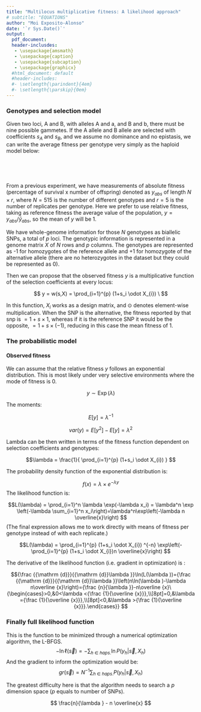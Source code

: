```yaml
---
title: "Multilocus multiplicative fitness: A likelihood approach"
# subtitle: "EQUATIONS"
author: "Moi Exposito-Alonso"
date: '`r Sys.Date()`'
output:
  pdf_document:
  header-inclusdes:
   - \usepackage{amsmath}
   - \usepackage{caption}
   - \usepackage{subcaption}
   - \usepackage{graphicx}
  #html_document: default
  #header-includes:
  #- \setlength{\parindent}{4em}
  #- \setlength{\parskip}{0em}
---
```


<!-- https://en.wikipedia.org/wiki/Normal_distribution -->

<!-- https://en.wikipedia.org/wiki/Gamma_distribution -->

<!-- https://onlinecourses.science.psu.edu/stat414/node/191 -->

<!-- https://www.statlect.com/fundamentals-of-statistics/normal-distribution-maximum-likelihood -->

<!-- 
COMMENTS

Use BFGS 
Maybe visit GUSFIELD in Davis

A poisson or overdispersion likelihood
-->

<!-- *********************************************************************** -->
### Genotypes and selection model 

Given two loci, A and B, with alleles A and a, and B and b, there must be nine possible gammetes. If the A allele and B allele are selected with coefficients $s_{A}$ and $s_{B}$, and we assume no dominance and no epistasis, we can write the average fitness per genotype very simply as the haploid model below:

\
\begin{center}
\begin{tabular}{ c | c  c}
     &       B            &     b       \\
  \hline
  A & $(1+s_A)(1+s_B) $&$ (1+s_{A}) (1-s_{B})  $\\
  a & $(1- s_{A})(1+ s_{B})$&$ (1-s_A)(1-s_B)          $
\end{tabular}
\end{center}
\

<!-- \ -->
<!-- \begin{center} -->
<!-- \begin{tabular}{ c | c  c} -->
<!--      &       B            &     b       \\  -->
<!--   \hline -->
<!--   A & $(1+s_A)(1+s_B) \times \epsilon $&$ (1+s_{A}) (1-s_{B})  $\\   -->
<!--   a & $(1- s_{A})(1+ s_{B})$&$ (1-s_A)(1-s_B) \times \epsilon          $     -->
<!-- \end{tabular} -->
<!-- \end{center} -->
<!-- \ -->

<!-- \ -->
<!-- \begin{center} -->
<!-- \begin{tabular}{ c | c  c} -->
<!--      &       B            &     b       \\  -->
<!--   \hline -->
<!--   A & $[(1+s_A)(1+s_B)]^{\epsilon} $&$(1+s_{A}) (1-s_{B})  $\\   -->
<!--   a & $(1- s_{A})(1+ s_{B})$&$ [(1-s_A)(1-s_B)]^{\epsilon}          $     -->
<!-- \end{tabular} -->
<!-- \end{center} -->
<!-- \ -->

From a previous experiment, we have measurements of absolute fitness (percentage of survival x number of offspring) denoted as $y_{abs}$ of length $N \times r$, where $N=515$ is the number of different genotypes and $r=5$ is the number of replicates per genotype. Here we prefer to use relative fitness, taking as reference fitness the average value of the population, $y=y_{abs}/ \bar{y}_{abs}$, so the mean of $y$ will be 1. 

We have whole-genome information for those $N$ genotypes as biallelic SNPs, a total of $p$ loci. The genotypic information is represented in a genome matrix $X$ of $N$ rows and $p$ columns. The genotypes are represented as -1 for homozygotes of the reference allele and +1 for homozygote of the alternative allele (there are no heterozygotes in the dataset but they could be represented as 0). 

Then we can propose that the observed fitness $y$ is a multiplicative function of the selection coefficients at every locus:

$$ y = w(s,X) = \prod_{i=1}^{p} (1+s_i \odot X_{i}) \ $$
<!-- $$ y = w(s,X,e) = \Big[\prod_{i=1}^{p} (1+s_i \odot X_{i}) \Big]^{e\odot |X_{i}|}  $$ -->

In this function, $X_i$ works as a design matrix, and $\odot$ denotes element-wise multiplication. When the SNP is the alternative, the fitness reported by that snp is $=1+s \times 1$, whereas if it is the reference SNP it would be the opposite, $=1+s \times (-1)$, reducing in this case the mean fitness of 1. 

<!-- ******************************************************************************** -->

### The probabilistic model
#### Observed fitness

We can assume that the relative fitness $y$ follows an exponential distribution. This is most likely under very selective environments where the mode of fitness is 0.

$$ y  \sim \operatorname{Exp}( \lambda )  $$

The moments:

$$E[y]= \lambda^{-1}$$

$$var(y) = E[y^2]-E[y]= \lambda^2$$

Lambda can be then written in terms of the fitness function dependent on selection coefficients and genotypes:

$$\lambda = \frac{1}{ \prod_{i=1}^{p} (1+s_i \odot X_{i}) } $$


The probability density function of the exponential distribution is:

$$f(x) = \lambda \times e^{-\lambda y}$$
The likelihood function is:

 $$L(\lambda) = \prod_{i=1}^n \lambda \exp(-\lambda x_i) = \lambda^n \exp \left(-\lambda \sum_{i=1}^n x_i\right)=\lambda^n\exp\left(-\lambda n \overline{x}\right) $$
(The final expression allows me to work directly with means of fitness per genotype instead of with each replicate.)

 $$L(\lambda) = \prod_{i=1}^{p} (1+s_i \odot X_{i}) ^{-n} \exp\left(-\prod_{i=1}^{p} (1+s_i \odot X_{i})n \overline{x}\right) $$
 

The derivative of the likelihood function (i.e. gradient in optimization) is :

$${\frac  {{\mathrm  {d}}}{{\mathrm  {d}}\lambda }}\ln(L(\lambda ))={\frac  {{\mathrm  {d}}}{{\mathrm  {d}}\lambda }}\left(n\ln(\lambda )-\lambda n\overline {x}\right)={\frac  {n}{\lambda }}-n\overline {x}\ {\begin{cases}>0,&0<\lambda <{\frac  {1}{\overline {x}}},\\[8pt]=0,&\lambda ={\frac  {1}{\overline {x}}},\\[8pt]<0,&\lambda >{\frac  {1}{\overline {x}}}.\end{cases}} $$

 


<!-- We can assume the data $y$ follows a Gamma distribution. This will depend on genome-wide selection coefficients, and a given genotype. Therefore, we can think of this as each genotype having a  -->

<!-- $$ y  \sim \operatorname{\Gamma}( \alpha, \beta )  $$ -->
<!-- The moments are: -->
<!-- $$ E[y] = \alpha / \beta = k\theta   $$ -->

<!-- $$ Var(y) = E[y^2]-E[y]^2 = \alpha / \beta^2 = k\theta^2 $$ -->

<!-- The probability density function of Gamma in terms of $k$ and $\theta$ is: -->

<!-- $$f(y) = \frac{1}{\Gamma(k) \theta^{k}} y^{k-1} e^{-\frac{y}{\theta}}$$ -->

<!-- In log form this can be written as: -->


<!-- $$\ln f(y) = (k-1) \ln(y) {-\frac{y}{\theta}} - \ln \Gamma(k) - k \ln \theta  $$ -->
<!-- This can be calculated for a given genotype. -->


<!-- ******************************************************************************** -->


### Finally full likelihood function

This is the function to be minimized through a numerical optimization algorithm, the L-BFGS.
$$ - \ln \ell(\vec{s}) = - \sum_{h\  \in\  haps.} \ln P(y_h | \vec{s},X_h)$$
And the gradient to inform the optimization would be:
$$ gr(\vec{s}) = N^{-1} \sum_{h\  \in\  haps.} P(y_h | \vec{s},X_h)$$


The greatest difficulty here is that the algorithm needs to search a $p$ dimension space ($p$ equals to number of SNPs).


 
$$ \frac{n}{\lambda } - n \overline{x} $$


<!-- $$\ell(e,\alpha_s, \beta_s) = \prod_{h\  \in\  haps.} \sum_{m \in K} f(y_h | s_i, e)f(s_i | \alpha_s, \beta_s) $$ -->


<!-- If we wanted to apply this to dense data, we can use some regulaization. $L_1= \lambda ||w||_1$, $L_2=\lambda ||w||_2^2$ norms, or a combination, $L_{12} = \lambda( m ||w||_1 + (1-m) ||w||_{2}^{2}), m \in [0,1]$ typically used from regression approaches could be used. A plane $L_0$ norm equal to the total number of non-zero coefficients could be adapted to the percentage of non-zero values thus $L_0 \in [0,1]$, which in log would be of the same scale as the likelihood function.  -->

<!-- $$ - \ln \ell(\vec{s}, e)  \ \ +  \ln (L_{0})$$ -->




